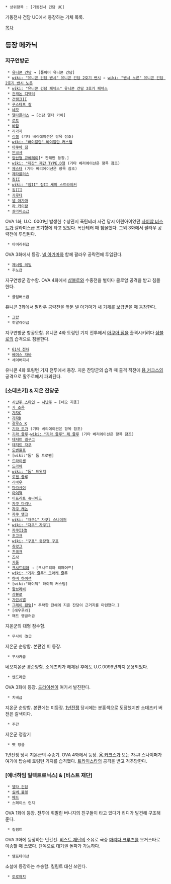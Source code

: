  * 상위항목 : [기동전사 건담 UC]

기동전사 건담 UC에서 등장하는 기체 목록.

[[목차]]

== 등장 메카닉 ==
=== 지구연방군 ===
  * [[유니콘 건담]] → [풀아머 유니콘 건담]
  * [[wiki: "유니콘 건담 밴시" 유니콘 건담 2호기 밴시]] → [[wiki: "밴시 노른" 유니콘 건담 2호기 밴시 노른]]
  * [[wiki: "유니콘 건담 페넥스" 유니콘 건담 3호기 페넥스]]
  * [[건캐논 디텍터]]
  * [[건탱크II]]
  * [[구스타프 칼]]
  * [[네모]]
  * [[델타플러스]] → [건담 델타 카이]
  * [[로토]]
  * [[바잠]]
  * [[리가지]]
  * [[리젤]] (기타 베리에이션은 항목 참조)
  * [[wiki: "바이알란" 바이알란 커스텀]]
  * [[아쿠아 짐]]
  * [[안크샤]]
  * [[양산형 큐베레이]][* 잔해만 등장.]
  * [[wiki: "제간" 제간 TYPE.D형]] (기타 베리에이션은 항목 참조)
  * [[제스타]] (기타 베리에이션은 항목 참조)
  * [[제타플러스]]
  * [[짐II]]
  * [[wiki: "짐II" 짐II 세미 스트라이커]]
  * [[짐III]]
  * [[가루다]]
  * [[넬 아가마]]
  * [[라 카이람]]
  * [[살라미스급]]
OVA 1화, U.C. 0001년 발생한 수상관저 폭탄테러 사건 당시 어린아이였던 [[사이암 비스트]]가 살라미스급 초기형에 타고 있었다. 폭탄테러 때 침몰했다. 그외 3화에서 팔라우 공략전에 투입된다.
  * 아이리쉬급
OVA 3화에서 등장. [[넬 아가마]]와 함께 팔라우 공략전에 투입된다.
  * [[제너럴 레빌]]
  * 주노급
지구연방군 잠수함. OVA 4화에서 [[샴블로]]와 수중전을 벌이다 클로암 공격을 받고 침몰한다.
  * 콜럼버스급
유니콘 3화에서 팔라우 공략전을 앞둔 넬 아가마가 새 기체를 보급받을 때 등장한다.
  * [[크랍]]
  * 히말라야급
지구연방군 항공모함. 유니콘 4화 토링턴 기지 전투에서 [[아쿠아 짐]]을 출격시키려다 [[샴블로]]의 습격으로 침몰한다.
  * [[61식 전차]]
  * [[베이스 자바]]
  * 세이버피시
유니콘 4화 토링턴 기지 전투에서 등장. 지온 잔당군의 습격 때 출격 직전에 [[욤 커크스]]의 공격으로 활주로에서 파괴된다.
=== [소데츠키] & 지온 잔당군 ===
  * [[시난주 스타인]] → [[시난주]] → [네오 지옹]
  * [[가 조움]]
  * [[가자C]]
  * [[가자D]]
  * [[갈루스 K]]
  * [[기라 도가]] (기타 베리에이션은 항목 참조)
  * [[기라 줄루]]-[[wiki: "기라 줄루" 제 줄루]] (기타 베리에이션은 항목 참조)
  * [[데저트 겔구그]]
  * [[데저트 자쿠]]
  * [[도벤울프]]
  * [wiki:"돔" 돔 트로펜]
  * [[드라이센]]
  * [[드라체]]
  * [[wiki: "돔" 드왓지]]
  * [[로젠 줄루]]
  * [[리바우]]
  * [[마라사이]]
  * [[아이잭]]
  * [[이프리트 슈나이드]]
  * [[자쿠 마리너]]
  * [[자쿠 캐논]]
  * [[자쿠 탱크]]
  * [[wiki: "자쿠1" 자쿠l 스나이퍼]]
  * [[wiki: "자쿠" 자쿠ll]]
  * [[자쿠II改]]
  * [[조고크]]
  * [[wiki: "구프" 중장형 구프]]
  * [[쥬앗그]]
  * [[즈곡크]]
  * [[즈사]]
  * [[카풀]]
  * [[크샤트리아]] → [크샤트리아 리페어드]
  * [[wiki: "기라 줄루" 크라케 줄루]]
  * [[하비 하이잭]]
  * [wiki:"하이잭" 하이잭 커스텀]
  * [[함브라비]]
  * [[샴블로]]
  * [[가란시엘]]
  * [[그레이 팬텀]][* 추락한 잔해에 지온 잔당이 근거지를 마련했다.]
  * [레우루라]
  * 매드 앵글러급
지온군의 대형 잠수함.
  * 무사이 改급
지온군 순양함. 본편엔 미 등장.
  * 무사카급
네오지온군 경순양함. 소데츠키가 해체된 후에도 U.C.0099년까지 운용되었다.
  * 엔드라급
OVA 3화에 등장. [[드라이센]]이 여기서 발진한다.
  * 치베급
지온군 순양함. 본편에는 미등장. [[1년전쟁]] 당시에는 분홍색으로 도장했지만 소데츠키 버전은 갈색이다.
  * 주간
지온군 정찰기
  * 팻 엉클
1년전쟁 당시 지온군의 수송기. OVA 4화에서 등장. [[욤 커크스]]가 모는 자쿠I 스나이퍼가 여기에 탑승해 토링턴 기지를 습격했다. [[트라이스타]]의 공격을 받고 격추당한다.
=== [애너하임 일렉트로닉스] & [비스트 재단] ===
  * [[델타 건담]]
  * [[실버 불렛]]
  * [[메드]]
  * 스페이스 런치
OVA 1화에 등장. 전투에 휘말린 버나지의 친구들이 타고 있다가 리디가 발견해 구조해준다.
  * 킬림트
OVA 3화에 등장하는 민간선. [[비스트 재단]]의 소유로 극중 [[마리다 크루즈]]를 오거스타로 이송할 때 쓰였다. 단독으로 대기권 돌파가 가능하다.
  * 템프테이션
소설에 등장하는 수송함. 킬림트 대신 쓰인다.
  * [[토로하치]]
